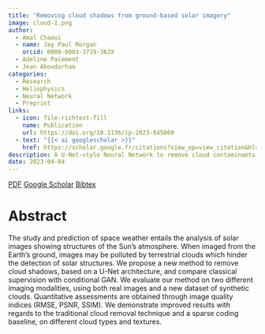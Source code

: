 ```yaml
---
title: "Removing cloud shadows from ground-based solar imagery"
image: cloud-1.png
author: 
  - Amal Chaoui
  - name: Jay Paul Morgan
    orcid: 0000-0003-3719-362X
  - Adeline Paiement
  - Jean Aboudarham
categories:
  - Research
  - Heliophysics
  - Neural Network
  - Preprint
links:
  - icon: file-richtext-fill
    name: Publication
    url: https://doi.org/10.1136/ip-2023-045069
  - text: "{{< ai googlescholar >}}"
    href: https://scholar.google.fr/citations?view_op=view_citation&hl=en&user=AO1az5YAAAAJ&sortby=pubdate&citation_for_view=AO1az5YAAAAJ:W7OEmFMy1HYC
description: A U-Net-style Neural Network to remove cloud contaminants from ground-based solar imagery.
date: 2023-04-04
---
```


[<i class="ai obp"></i> PDF](clouds-1.pdf){.btn .btn-outline-primary .btn role="button" data-toggle="tooltip" title="Here's a tooltip"} [<i class="ai ai-google-scholar"></i> Google Scholar](https://scholar.google.fr/citations?view_op=view_citation&hl=en&user=AO1az5YAAAAJ&sortby=pubdate&citation_for_view=AO1az5YAAAAJ:W7OEmFMy1HYC){.btn .btn-outline-primary .btn role="button" data-toggle="tooltip" title="Here's a tooltip"} [Bibtex](clouds-1.html){.btn .btn-outline-primary .btn role="button" data-toggle="tooltip" title="Here's a tooltip"}

# Abstract

The study and prediction of space weather entails the analysis of solar images showing structures of the Sun's atmosphere. When imaged from the Earth's ground, images may be polluted by terrestrial clouds which hinder the detection of solar structures. We propose a new method to remove cloud shadows, based on a U-Net architecture, and compare classical supervision with conditional GAN. We evaluate our method on two different imaging modalities, using both real images and a new dataset of synthetic clouds. Quantitative assessments are obtained through image quality indices (RMSE, PSNR, SSIM). We demonstrate improved results with regards to the traditional cloud removal technique and a sparse coding baseline, on different cloud types and textures.

